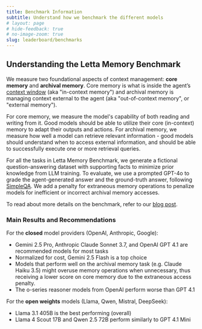 ```yaml
---
title: Benchmark Information
subtitle: Understand how we benchmark the different models
# layout: page
# hide-feedback: true
# no-image-zoom: true
slug: leaderboard/benchmarks
---
```


## Understanding the Letta Memory Benchmark

We measure two foundational aspects of context management: **core memory** and **archival memory**. Core memory is what is inside the agent’s [context window](https://www.letta.com/blog/memory-blocks) (aka "in-context memory") and archival memory is managing context external to the agent (aka "out-of-context memory", or "external memory").

For core memory, we measure the model's capability of both reading and writing from it. Good models should be able to utilize their core (in-context) memory to adapt their outputs and actions. For archival memory, we measure how well a model can retrieve relevant information - good models should understand when to access external information, and should be able to successfully execute one or more retrieval queries.

For all the tasks in Letta Memory Benchmark, we generate a fictional question-answering dataset with supporting facts to minimize prior knowledge from LLM training. To evaluate, we use a prompted GPT-4o to grade the agent-generated answer and the ground-truth answer, following [SimpleQA](https://openai.com/index/introducing-simpleqa/). We add a penalty for extraneous memory operations to penalize models for inefficient or incorrect archival memory accesses.

To read about more details on the benchmark, refer to our [blog post](https://www.letta.com/blog/memory-benchmark).

### Main Results and Recommendations

For the **closed** model providers (OpenAI, Anthropic, Google):
* Gemini 2.5 Pro, Anthropic Claude Sonnet 3.7, and OpenAI GPT 4.1 are recommended models for most tasks
* Normalized for cost, Gemini 2.5 Flash is a top choice
* Models that perform well on the archival memory task (e.g. Claude Haiku 3.5) might overuse memory operations when unnecessary, thus receiving a lower score on core memory due to the extraneous access penalty.
* The o-series reasoner models from OpenAI perform worse than GPT 4.1

For the **open weights** models (Llama, Qwen, Mistral, DeepSeek):
* Llama 3.1 405B is the best performing (overall)
* Llama 4 Scout 17B and Qwen 2.5 72B perform similarly to GPT 4.1 Mini
